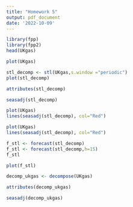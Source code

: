 ```yaml
---
title: "Homework 5"
output: pdf_document
date: '2022-10-09'
---
```


```r

library(fpp)
library(fpp2)
head(UKgas)

```

```r
plot(UKgas)

```
```r
stl_decomp <- stl(UKgas,s.window ="periodic")
plot(stl_decomp)
```

```r
attributes(stl_decomp)
```


```r
seasadj(stl_decomp)
```

```r
plot(UKgas)
lines(seasadj(stl_decomp), col="Red")

```

```r
plot(UKgas)
lines(seasadj(stl_decomp), col="Red")

```

```r

f_stl <- forecast(stl_decomp)
f_stl <- forecast(stl_decomp,h=15)
f_stl
```

```r

plot(f_stl)

```

```r
decomp_ukgas <- decompose(UKgas)

```

```r

attributes(decomp_ukgas)

```

```r

seasadj(decomp_ukgas)

```

